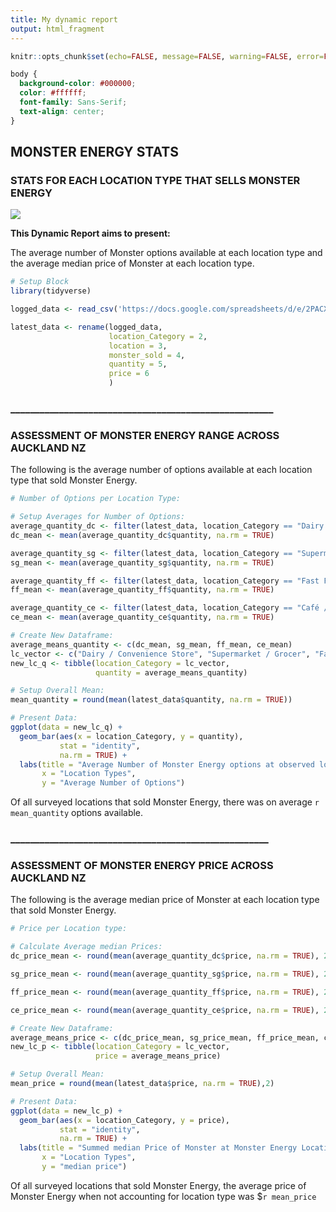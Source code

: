 ```yaml
---
title: My dynamic report
output: html_fragment
---
```


```r
knitr::opts_chunk$set(echo=FALSE, message=FALSE, warning=FALSE, error=FALSE)

```

```css

body {
  background-color: #000000;
  color: #ffffff;
  font-family: Sans-Serif;
  text-align: center;
}

```

## **MONSTER ENERGY STATS**

### STATS FOR EACH LOCATION TYPE THAT SELLS MONSTER ENERGY

![](monsterlogo.gif)

**This Dynamic Report aims to present:**

The average number of Monster options available at each location type and the average median price of Monster at each location type.

```r
# Setup Block
library(tidyverse)

logged_data <- read_csv('https://docs.google.com/spreadsheets/d/e/2PACX-1vSqE4XSoGN66PMZEfrFWhcQkA8tGFr_0EAdgadV7Nbz0UgBFgYETdWJmQT9wZSKP_E7cAsewDCyxkNi/pub?output=csv')

latest_data <- rename(logged_data,
                      location_Category = 2,
                      location = 3,
                      monster_sold = 4,
                      quantity = 5,
                      price = 6
                      )

```

### ______________________________________________________

### ASSESSMENT OF MONSTER ENERGY RANGE ACROSS AUCKLAND NZ



The following is the average number of options available at each location type that sold Monster Energy.

```r
# Number of Options per Location Type:

# Setup Averages for Number of Options:
average_quantity_dc <- filter(latest_data, location_Category == "Dairy / Convenience Store")
dc_mean <- mean(average_quantity_dc$quantity, na.rm = TRUE)

average_quantity_sg <- filter(latest_data, location_Category == "Supermarket / Grocer")
sg_mean <- mean(average_quantity_sg$quantity, na.rm = TRUE)

average_quantity_ff <- filter(latest_data, location_Category == "Fast Food")
ff_mean <- mean(average_quantity_ff$quantity, na.rm = TRUE)

average_quantity_ce <- filter(latest_data, location_Category == "Café / Eat-in")
ce_mean <- mean(average_quantity_ce$quantity, na.rm = TRUE)

# Create New Dataframe:
average_means_quantity <- c(dc_mean, sg_mean, ff_mean, ce_mean)
lc_vector <- c("Dairy / Convenience Store", "Supermarket / Grocer", "Fast Food", "Café / Eat-in")
new_lc_q <- tibble(location_Category = lc_vector,
                   quantity = average_means_quantity)

# Setup Overall Mean:
mean_quantity = round(mean(latest_data$quantity, na.rm = TRUE))

# Present Data:
ggplot(data = new_lc_q) + 
  geom_bar(aes(x = location_Category, y = quantity),
           stat = "identity",
           na.rm = TRUE) + 
  labs(title = "Average Number of Monster Energy options at observed locations",
       x = "Location Types",
       y = "Average Number of Options")


```

Of all surveyed locations that sold Monster Energy, there was on average `r mean_quantity` options available.

### _____________________________________________________

### ASSESSMENT OF MONSTER ENERGY PRICE ACROSS AUCKLAND NZ


The following is the average median price of Monster at each location type that sold Monster Energy.

```r
# Price per Location type:

# Calculate Average median Prices:
dc_price_mean <- round(mean(average_quantity_dc$price, na.rm = TRUE), 2)

sg_price_mean <- round(mean(average_quantity_sg$price, na.rm = TRUE), 2)

ff_price_mean <- round(mean(average_quantity_ff$price, na.rm = TRUE), 2)

ce_price_mean <- round(mean(average_quantity_ce$price, na.rm = TRUE), 2)

# Create New Dataframe:
average_means_price <- c(dc_price_mean, sg_price_mean, ff_price_mean, ce_price_mean)
new_lc_p <- tibble(location_Category = lc_vector,
                   price = average_means_price)

# Setup Overall Mean:
mean_price = round(mean(latest_data$price, na.rm = TRUE),2)

# Present Data:
ggplot(data = new_lc_p) + 
  geom_bar(aes(x = location_Category, y = price),
           stat = "identity",
           na.rm = TRUE) + 
  labs(title = "Summed median Price of Monster at Monster Energy Locations",
       x = "Location Types",
       y = "median price")

```

Of all surveyed locations that sold Monster Energy, the average price of Monster Energy when not accounting for location type was $`r mean_price`
